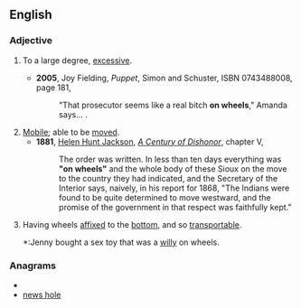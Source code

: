 ==English==
===Adjective===
{{en-adj|-|pos=[[on]] [[wheels]]}} {{postpositive}}
#{{idiom}} To a large degree, [[excessive]].
#*'''2005''', Joy Fielding, ''Puppet'', Simon and Schuster, ISBN 0743488008, page 181,
#*:"That prosecutor seems like a real bitch '''on wheels'''," Amanda says...&nbsp;.
#[[mobile|Mobile]]; able to be [[move]]d.
#*'''1881''', [[w:Helen Hunt Jackson|Helen Hunt Jackson]], ''[[w:A Century of Dishonor|A Century of Dishonor]]'', chapter V, 
#*:The order was written. In less than ten days everything was '''"on wheels"''' and the whole body of these Sioux on the move to the country they had indicated, and the Secretary of the Interior says, naively, in his report for 1868, "The Indians were found to be quite determined to move westward, and the promise of the government in that respect was faithfully kept."
#{{context|more|_|literally}} Having wheels [[affixed]] to the [[bottom]], and so [[transportable]].
#*:Jenny bought a sex toy that was a [[willy]] on wheels.

===Anagrams===
* {{alphagram|eehlnosw}}
* [[news hole#English|news hole]]